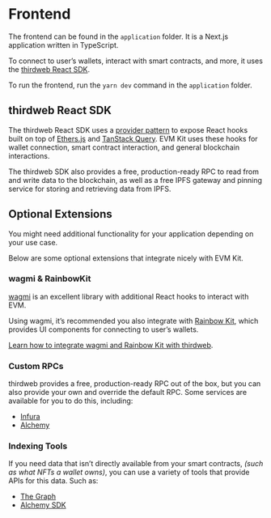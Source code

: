 # Frontend

The frontend can be found in the `application` folder.
It is a Next.js application written in TypeScript.

To connect to user&rsquo;s wallets, interact with smart contracts, and more,
it uses the [thirdweb React SDK](https://portal.thirdweb.com/sdk).

To run the frontend, run the `yarn dev` command in the `application` folder.

## thirdweb React SDK

The thirdweb React SDK uses a
[provider pattern](https://www.patterns.dev/posts/provider-pattern/) to expose React hooks
built on top of [Ethers.js](https://docs.ethers.io/v5/) and
[TanStack Query](https://tanstack.com/query/latest).
EVM Kit uses these hooks for wallet connection, smart contract interaction, and general
blockchain interactions.

The thirdweb SDK also provides a free, production-ready RPC to read from and write data to
the blockchain, as well as a free IPFS gateway and pinning service for storing
and retrieving data from IPFS.

## Optional Extensions

You might need additional functionality for your application depending on your use case.

Below are some optional extensions that integrate nicely with EVM Kit.

### wagmi & RainbowKit

[wagmi](https://wagmi.sh/) is an excellent library with additional React hooks to interact with EVM.

Using wagmi, it&rsquo;s recommended you also integrate with [Rainbow Kit](https://www.rainbowkit.com/),
which provides UI components for connecting to user&rsquo;s wallets.

[Learn how to integrate wagmi and Rainbow Kit with thirdweb](https://blog.avneesh.tech/how-to-use-rainbowkit-with-thirdweb).

### Custom RPCs

thirdweb provides a free, production-ready RPC out of the box, but you can also provide your own
and override the default RPC. Some services are available for you to do this, including:

- [Infura](https://infura.io/)
- [Alchemy](https://www.alchemy.com/)

### Indexing Tools

If you need data that isn&rsquo;t directly available from your smart contracts,
_(such as what NFTs a wallet owns)_, you can
use a variety of tools that provide APIs for this data. Such as:

- [The Graph](https://thegraph.com/)
- [Alchemy SDK](https://www.alchemy.com/sdk)
